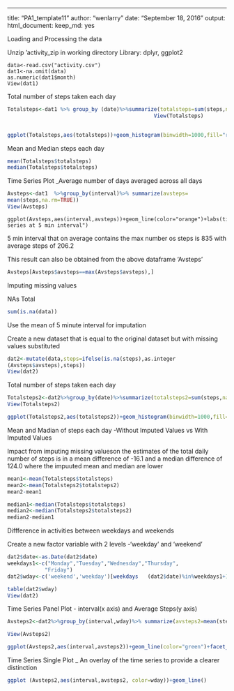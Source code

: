
---
title: "PA1_template11"
author: "wenlarry"
date: "September 18, 2016"
output: 
  html_document: 
    keep_md: yes

Loading and Processing the data

Unzip 'activity_zip in working directory
Library: dplyr, ggplot2

```
data<-read.csv("activity.csv")
dat1<-na.omit(data) 
as.numeric(dat1$month) 
View(dat1) 

```
Total number of steps taken each day

```r

Totalsteps<-dat1 %>% group_by (date)%>%summarize(totalsteps=sum(steps,na.rm=TRUE))
                                               View(Totalsteps) 
                                              
```                                             
```r
ggplot(Totalsteps,aes(totalsteps))+geom_histogram(binwidth=1000,fill="red")

```
Mean and Median steps each day
```r
mean(Totalsteps$totalsteps) 
median(Totalsteps$totalsteps) 

```
Time Series Plot _Average number of days averaged across all days
```r
Avsteps<-dat1  %>%group_by(interval)%>% summarize(avsteps=
mean(steps,na.rm=TRUE)) 
View(Avsteps) 

```
```time
ggplot(Avsteps,aes(interval,avsteps))+geom_line(color="orange")+labs(title="Time series at 5 min interval") 

```
5 min interval that on average contains the max number os steps is 835 with average steps of 206.2

This result can also be obtained from the above dataframe 'Avsteps'

```r
Avsteps[Avsteps$avsteps==max(Avsteps$avsteps),] 

```
Imputing missing values

NAs Total

```r
sum(is.na(data)) 

```
Use the mean of 5 minute interval for imputation

Create a new dataset that is equal to the original dataset but with missing values substituted

```r
dat2<-mutate(data,steps=ifelse(is.na(steps),as.integer
(Avsteps$avsteps),steps)) 
View(dat2) 

```
Total number of steps taken each day
```r
Totalsteps2<-dat2%>%group_by(date)%>%summarize(totalsteps2=sum(steps,na.rm=TRUE) )  
View(Totalsteps2) 

```
```r
ggplot(Totalsteps2,aes(totalsteps2))+geom_histogram(binwidth=1000,fill="purple") 

```
Mean and Madian of steps each day -Without Imputed Values vs With Imputed Values

Impact from imputing missing valueson the estimates of the total daily number of steps is in a mean difference of -16.1 and a median difference of 124.0 where the impuuted mean and median are lower

```r
mean1<-mean(Totalsteps$totalsteps)
mean2<-mean(Totalsteps2$totalsteps2) 
mean2-mean1

median1<-median(Totalsteps$totalsteps)
median2<-median(Totalsteps2$totalsteps2) 
median2-median1 

```
Diffference in activities between weekdays and weekends

Create a new factor variable with 2 levels -'weekday' and 'weekend'

```r
dat2$date<-as.Date(dat2$date)
weekdays1<-c("Monday","Tuesday","Wednesday","Thursday",
            "Friday")
dat2$wday<-c('weekend','weekday')[weekdays   (dat2$date)%in%weekdays1+1L] 

table(dat2$wday) 
View(dat2) 

```
Time Series Panel Plot - interval(x axis) and Average Steps(y axis)

```r
Avsteps2<-dat2%>%group_by(interval,wday)%>% summarize(avsteps2=mean(steps,na.rm=TRUE)) 

View(Avsteps2) 

```
```r
ggplot(Avsteps2,aes(interval,avsteps2))+geom_line(color="green")+facet_wrap(~wday   ,nrow=2) 

```
Time Series Single Plot _ An overlay of the time series to provide a clearer distinction

```r
ggplot (Avsteps2,aes(interval,avsteps2, color=wday))+geom_line() 

```







